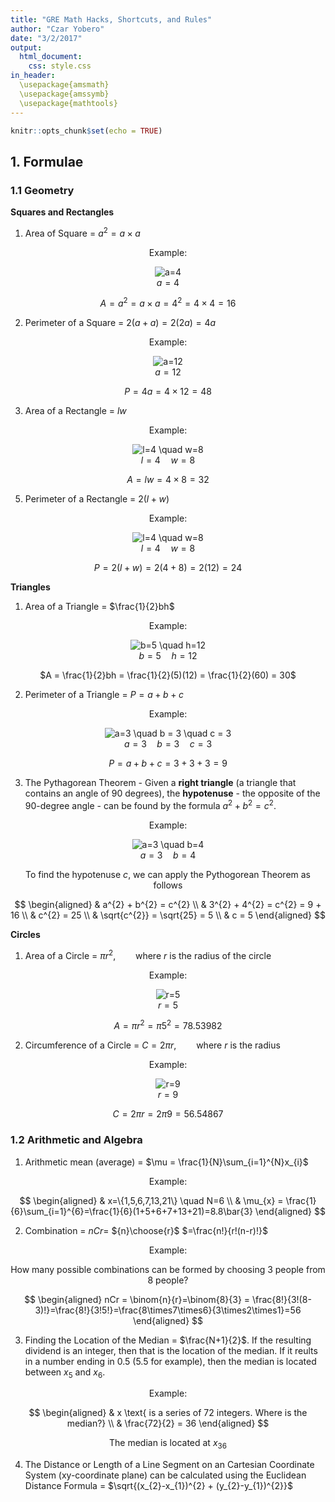 ```yaml
---
title: "GRE Math Hacks, Shortcuts, and Rules"
author: "Czar Yobero"
date: "3/2/2017"
output: 
  html_document:
    css: style.css
in_header:
  \usepackage{amsmath} 
  \usepackage{amssymb}
  \usepackage{mathtools}
---
```


```r
knitr::opts_chunk$set(echo = TRUE)
```

## 1. Formulae

### 1.1 Geometry

**__Squares and Rectangles__**

1. Area of Square = $a^{2}=a \times a$

<center>
Example: 

![$a=4$](http://mathworld.wolfram.com/images/eps-gif/Square_1000.gif)

$A = a^{2} = a \times a = 4^{2} = 4 \times 4 = 16$
</center>

2. Perimeter of a Square = $2(a + a) = 2(2a)=4a$

<center>
Example:

![$a=12$](http://mathworld.wolfram.com/images/eps-gif/Square_1000.gif)

$P = 4a = 4 \times 12 = 48$
</center>

3. Area of a Rectangle = $lw$

<center>
Example:

![$l=4 \quad w=8$](http://s3.amazonaws.com/illustrativemathematics/images/000/000/774/medium/6EE_Rectangle_Image_d32ffb80619f3e084eef899b9d9f720c.jpg?1334761991)

$A = lw = 4 \times 8 = 32$
</center>

5. Perimeter of a Rectangle = $2(l+w)$

<center>
Example:

![$l=4 \quad w=8$](http://s3.amazonaws.com/illustrativemathematics/images/000/000/774/medium/6EE_Rectangle_Image_d32ffb80619f3e084eef899b9d9f720c.jpg?1334761991)

$P = 2(l+w)=2(4 + 8) = 2(12) = 24$
</center>


**__Triangles__**

1. Area of a Triangle = $\frac{1}{2}bh$

<center>
Example:

![$b=5 \quad h=12$](http://images.tutorvista.com/cms/images/155/altitude-of-the-triangle.png)

$A = \frac{1}{2}bh = \frac{1}{2}(5)(12) = \frac{1}{2}(60) = 30$

</center>

2. Perimeter of a Triangle = $P = a + b + c$

<center>
Example:

![$a=3 \quad b = 3 \quad c = 3$](https://vt-s3-files.s3.amazonaws.com/uploads/problem_question_image/image/44055/Screen_Shot_2016-07-07_at_11.31.44_AM.png)

$P = a + b + c = 3 + 3 + 3 = 9$
</center>

3. The Pythagorean Theorem - Given a **right triangle** (a triangle that contains an angle of 90 degrees), the **hypotenuse** - the opposite of the 90-degree angle - can be found by the formula $a^{2} + b^{2} = c^{2}$.

<center>
Example:

![$a=3 \quad b=4$](https://vt-s3-files.s3.amazonaws.com/uploads/problem_question_image/image/1463/Right_Triangle_With_Labeled_Sides.png)

To find the hypotenuse $c$, we can apply the Pythogorean Theorem as follows

$$
\begin{aligned}
  & a^{2} + b^{2} = c^{2} \\
  & 3^{2} + 4^{2} = c^{2} = 9 + 16 \\
  & c^{2} = 25 \\
  & \sqrt{c^{2}} = \sqrt{25} = 5 \\
  & c = 5
\end{aligned}
$$
</center>


**__Circles__**

1. Area of a Circle = $\pi r^{2}, \qquad \text{where } r \text{ is the radius of the circle}$

<center>
Example:

![$r=5$](http://m.mathblaster.com/Mathblaster/CoolMath/Article-Images/radius-of-a-circle.jpg)

$A = \pi r^{2} = \pi5^{2}= 78.53982$
</center>


2. Circumference of a Circle = $C = 2\pi r, \qquad \text{where } r \text{ is the radius}$

<center>
Example:

![$r=9$](http://m.mathblaster.com/Mathblaster/CoolMath/Article-Images/radius-of-a-circle.jpg)

$C=2\pi r = 2\pi9 = 56.54867$
</center>


### 1.2 Arithmetic and Algebra

1. Arithmetic mean (average) = $\mu = \frac{1}{N}\sum_{i=1}^{N}x_{i}$

<center>
Example:

$$
\begin{aligned}
& x=\{1,5,6,7,13,21\} \quad N=6 \\
& \mu_{x} = \frac{1}{6}\sum_{i=1}^{6}=\frac{1}{6}(1+5+6+7+13+21)=8.8\bar{3}
\end{aligned}
$$
</center>


2. Combination = $nCr=$ ${n}\choose{r}$ $=\frac{n!}{r!(n-r)!}$

<center>
Example:

How many possible combinations can be formed by choosing 3 people from 8 people?

$$
\begin{aligned}
  nCr = \binom{n}{r}=\binom{8}{3} = \frac{8!}{3!(8-3)!}=\frac{8!}{3!5!}=\frac{8\times7\times6}{3\times2\times1}=56
\end{aligned}
$$
</center>

3. Finding the Location of the Median = $\frac{N+1}{2}$. If the resulting dividend is an integer, then that is the location of the median. If it reults in a number ending in 0.5 (5.5 for example), then the median is located between $x_{5}$ and $x_{6}$.

<center>
Example:

$$
\begin{aligned}
  & x \text{ is a series of 72 integers. Where is the median?} \\
  & \frac{72}{2} = 36 
\end{aligned}
$$

The median is located at $x_{36}$
</center>



4. The Distance or Length of a Line Segment on an Cartesian Coordinate System (xy-coordinate plane) can be calculated using the Euclidean Distance Formula = $\sqrt{(x_{2}-x_{1})^{2} + (y_{2}-y_{1})^{2}}$